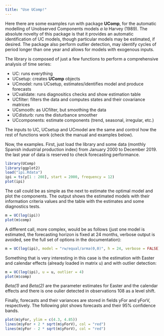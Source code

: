 ```yaml
---
title: "Use UComp!"
---
```


Here there are some examples run with package **UComp**, for the automatic modelling of Unobserved Components models *a la* Harvey (1989). The absolute novelty of this package is that it provides an automatic identification of UC models, though particular models may be estimated, if desired. The package also perform outlier detection, may identify cycles of period longer than one year and allows for models with exogenous inputs.

The library is composed of just a few functions to perform a comprehensive analysis of time series:

* UC:         runs everything
* UCsetup:    creates **UComp** objects
* UCmodel:    runs UCsetup, estimates/identifies model and produce forecasts
* UCvalidate: runs diagnositics checks and show estimation table
* UCfilter:   filters the data and computes states and their covariance matrices
* UCsmooth:   as UCfilter, but smoothing the data
* UCdisturb:  runs the disturbance smoother
* UCcomponents: estimate components (trend, seasonal, irregular, etc.)

The inputs to UC, UCsetup and UCmodel are the same and control how the rest of functions work (check the manual and examples below).

Now, the examples. First, just load the library and some data (monthly Spanish industrial production index) from January 2000 to December 2019. the last year of data is reserved to check forecasting performance.

```r
library(UComp)
library(ggplot2)
load("ipi.Rdata")
ipi = ts(y[1 : 208], start = 2000, frequency = 12)
plot(ipi)
```

The call could be as simple as the next to estimate the optimal model and plot the components. The output shows the estimated models with their information criteria values and the table with the estimates and some diagnostics tests.

```r
m = UC(log(ipi))
plot(m$comp)
```

A different call, more complex, would be as follows (just one model is estimated, the forecasting horizon is fixed at 24 months, verbose output is avoided, see the full set of options in the documentation):

```r
m = UC(log(ipi), model = "rw/equal/arma(0,0)", h = 24, verbose = FALSE)
```

Something that is very interesting in this case is the estimation with Easter and calendar effects (already loaded in matrix u) and with outlier detection:

```r
m = UC(log(ipi), u = u, outlier = 4)
plot(m$comp)
```

*Beta(1)* and *Beta(2)* are the parameter estimates for Easter and the calendar effects and there is one oulier detected in observations 108 as a level shift.

Finally, forecasts and their variances are stored in fields yFor and yForV, respectively. The following plot shows forecasts and their 95% confidence bands.
```r
plot(m$yFor, ylim = c(4.3, 4.85))
lines(m$yFor + 2 * sqrt(m$yForV), col = "red")
lines(m$yFor - 2 * sqrt(m$yForV), col = "red")
```


